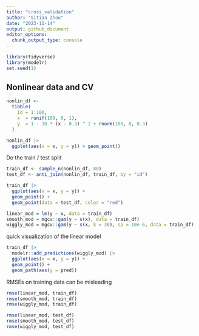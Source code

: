 ```yaml
---
title: "cross_validation"
author: "Sitian Zhou"
date: "2023-11-14"
output: github_document
editor_options: 
  chunk_output_type: console
---
```



```r
library(tidyverse)
library(modelr)
set.seed(1)
```


## Nonlinear data and CV

```r
nonlin_df <-
  tibble(
    id = 1:100,
    x  = runif(100, 0, 1),
    y  = 1 - 10 * (x - 0.3) ^ 2 + rnorm(100, 0, 0.3)
  )

nonlin_df |> 
  ggplot(aes(x = x, y = y)) + geom_point()
```

Do the train / test split


```r
train_df <- sample_n(nonlin_df, 80)
test_df <- anti_join(nonlin_df, train_df, by = "id")
```


```r
train_df |> 
  ggplot(aes(x = x, y = y)) +
  geom_point() +
  geom_point(data = test_df, color = "red")
```



```r
linear_mod = lm(y ~ x, data = train_df)
smooth_mod = mgcv::gam(y ~ s(x), data = train_df)
wiggly_mod = mgcv::gam(y ~ s(x, k = 30), sp = 10e-6, data = train_df)
```

quick visualization of the linear model

```r
train_df |> 
  modelr::add_predictions(wiggly_mod) |> 
  ggplot(aes(x = x, y = y)) + 
  geom_point() +
  geom_path(aes(y = pred))
```

RMSEs on training data can be misleading

```r
rmse(linear_mod, train_df)
rmse(smooth_mod, train_df)
rmse(wiggly_mod, train_df)
```


```r
rmse(linear_mod, test_df)
rmse(smooth_mod, test_df)
rmse(wiggly_mod, test_df)

```








